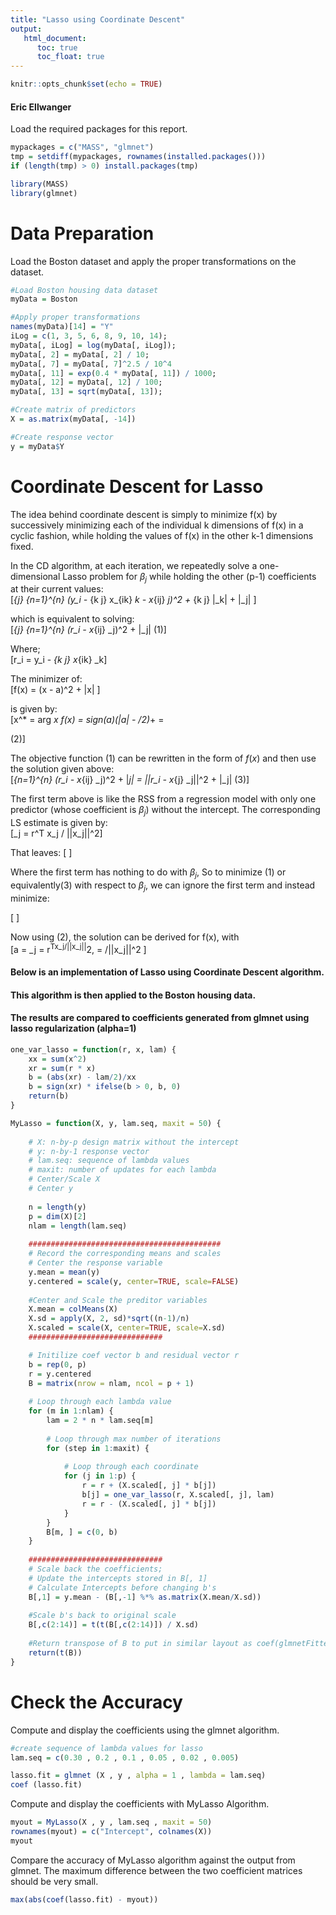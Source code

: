 ```yaml
---
title: "Lasso using Coordinate Descent"
output: 
   html_document:
      toc: true
      toc_float: true
---
```


```r
knitr::opts_chunk$set(echo = TRUE)
```
#### Eric Ellwanger

Load the required packages for this report.  
```r
mypackages = c("MASS", "glmnet")   
tmp = setdiff(mypackages, rownames(installed.packages())) 
if (length(tmp) > 0) install.packages(tmp)

library(MASS)
library(glmnet)

```  


# Data Preparation  
Load the Boston dataset and apply the proper transformations on the dataset.  
```r
#Load Boston housing data dataset
myData = Boston

#Apply proper transformations 
names(myData)[14] = "Y"
iLog = c(1, 3, 5, 6, 8, 9, 10, 14);
myData[, iLog] = log(myData[, iLog]);
myData[, 2] = myData[, 2] / 10;
myData[, 7] = myData[, 7]^2.5 / 10^4
myData[, 11] = exp(0.4 * myData[, 11]) / 1000;
myData[, 12] = myData[, 12] / 100;
myData[, 13] = sqrt(myData[, 13]);

#Create matrix of predictors
X = as.matrix(myData[, -14])

#Create response vector
y = myData$Y

```


# Coordinate Descent for Lasso  
The idea behind coordinate descent is simply to minimize f(x) by successively minimizing each of the individual k dimensions of f(x) in a cyclic fashion, while holding the values of f(x) in the other k-1 dimensions fixed.   

In the CD algorithm, at each iteration, we repeatedly solve a one-dimensional Lasso problem
for $\beta_j$ while holding the other (p-1) coefficients at their current values:    
\[\min_{\beta_j} \sum_{n=1}^{n} (y_i - \sum_{k \neq j} x_{ik} \hat\beta_k - x_{ij} \beta_j)^2 + \lambda \sum_{k \neq j} |\hat\beta_k| + \lambda |\beta_j| \]    
    
which is equivalent to solving:    
\[\min_{\beta_j} \sum_{n=1}^{n} (r_i - x_{ij} \beta_j)^2 + \lambda |\beta_j| \hspace{32 pt} (1)\]    
    
Where;    
\[r_i = y_i - \sum_{k \neq j} x_{ik} \hat\beta_k\]    
    
The minimizer of:    
\[f(x) =  (x - a)^2 + \lambda |x| \]    
     
is given by:    
\[x^* = arg \min_x f(x) = sign(a)(|a| - \lambda/2)_+ = \begin{cases} a - \lambda/2 \hspace{12 pt} if \hspace{4 pt} a > \lambda/2 \\ 0 \hspace{40 pt} if \hspace{4 pt} |a| \leq -\lambda/2 \\ a + \lambda/2 \hspace{12 pt} if \hspace{4 pt} a < -\lambda/2 \end{cases}  \hspace{12 pt} (2)\]    
    
The objective function (1) can be rewritten in the form of $f(x)$ and then use the solution given above:    
\[\sum_{n=1}^{n} (r_i - x_{ij} \beta_j)^2 + \lambda |\beta_j| =  ||r_i - x_{j} \beta_j||^2 + \lambda |\beta_j| \hspace{12 pt} (3)\]    
    
The first term above is like the RSS from a regression model with only one predictor (whose coefficient is $\beta_j$) without the intercept. The corresponding LS estimate is given by:    
\[\hat\beta_j = r^T x_j / ||x_j||^2\]    
    
That leaves:
\[\begin{align} 
||x_j - x_j\beta_j||^2 &= ||x_j + x_j\hat\beta_j + x_j(\beta_j - \hat\beta_j)||^2  \\ 
&= ||r - x_j\hat\beta_j||^2 + ||x_j(\beta_j - \hat\beta_j)||^2 \end{align}  \]    
    
Where the first term has nothing to do with $\beta_j$, So to minimize (1) or equivalently(3) with respect to $\beta_j$, we can ignore the first term and instead minimize:    
    
\[\begin{align} ||x_j(\beta_j - \hat\beta_j||^2 &= ||x_j||^2(\beta_j - \hat\beta_j)^2 + \lambda |\beta_j| \\ 
&\propto (\beta_j - \hat\beta_j)^2 + \frac{\lambda}{||x||^2}\beta_j \end{align} \]    
    
Now using (2), the solution can be derived for f(x), with    
\[a = \hat\beta_j = r^Tx_j/||x_j||^2, \hspace{22 pt}   \lambda = \lambda/||x_j||^2 \]    
\vspace{18 pt}



#### Below is an implementation of Lasso using Coordinate Descent algorithm.     
#### This algorithm is then applied to the Boston housing data.  
#### The results are compared to coefficients generated from glmnet using lasso regularization (alpha=1)
```r
one_var_lasso = function(r, x, lam) {
    xx = sum(x^2)
    xr = sum(r * x)
    b = (abs(xr) - lam/2)/xx
    b = sign(xr) * ifelse(b > 0, b, 0)
    return(b)
}

MyLasso = function(X, y, lam.seq, maxit = 50) {
    
    # X: n-by-p design matrix without the intercept 
    # y: n-by-1 response vector 
    # lam.seq: sequence of lambda values 
    # maxit: number of updates for each lambda 
    # Center/Scale X
    # Center y
  
    n = length(y)
    p = dim(X)[2]
    nlam = length(lam.seq)
  
    ###########################################
    # Record the corresponding means and scales
    # Center the response variable
    y.mean = mean(y)
    y.centered = scale(y, center=TRUE, scale=FALSE)
    
    #Center and Scale the preditor variables
    X.mean = colMeans(X)
    X.sd = apply(X, 2, sd)*sqrt((n-1)/n)
    X.scaled = scale(X, center=TRUE, scale=X.sd)
    ##############################

    # Initilize coef vector b and residual vector r
    b = rep(0, p)
    r = y.centered
    B = matrix(nrow = nlam, ncol = p + 1)
    
    # Loop through each lambda value
    for (m in 1:nlam) {
        lam = 2 * n * lam.seq[m]
        
        # Loop through max number of iterations
        for (step in 1:maxit) {
          
            # Loop through each coordinate
            for (j in 1:p) {
                r = r + (X.scaled[, j] * b[j])
                b[j] = one_var_lasso(r, X.scaled[, j], lam)
                r = r - (X.scaled[, j] * b[j])
            }
        }
        B[m, ] = c(0, b)
    }
    
    ##############################
    # Scale back the coefficients;
    # Update the intercepts stored in B[, 1]
    # Calculate Intercepts before changing b's
    B[,1] = y.mean - (B[,-1] %*% as.matrix(X.mean/X.sd))
    
    #Scale b's back to original scale
    B[,c(2:14)] = t(t(B[,c(2:14)]) / X.sd)
    
    #Return transpose of B to put in similar layout as coef(glmnetFittedModel)
    return(t(B))
}
```

# Check the Accuracy  

Compute and display the coefficients using the glmnet algorithm.
```r
#create sequence of lambda values for lasso
lam.seq = c(0.30 , 0.2 , 0.1 , 0.05 , 0.02 , 0.005)

lasso.fit = glmnet (X , y , alpha = 1 , lambda = lam.seq)
coef (lasso.fit)
```

Compute and display the coefficients with MyLasso Algorithm. 
```r
myout = MyLasso(X , y , lam.seq , maxit = 50)
rownames(myout) = c("Intercept", colnames(X))
myout

```  


Compare the accuracy of MyLasso algorithm against the output from glmnet. The maximum difference between the two coefficient matrices should be very small.
```r
max(abs(coef(lasso.fit) - myout))
```


